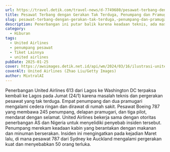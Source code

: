 ```yaml
---
url: https://travel.detik.com/travel-news/d-7749680/pesawat-terbang-dengan-gerakan-tak-terduga-penumpang-dan-pramugari-cedera
title: Pesawat Terbang dengan Gerakan Tak Terduga, Penumpang dan Pramugari Cedera
slug: pesawat-terbang-dengan-gerakan-tak-terduga,-penumpang-dan-pramugari-cedera
description: Penerbangan ini putar balik karena keadaan teknis, ada masalah pada gerekannya di udara. Penumpang dan pramugari jadi korban.
category:
  - Hiburan
tags:
  - United Airlines
  - penumpang pesawat
  - Tiket Lainnya
  - united airlines
pubDate: 2025-01-25
cover: https://awsimages.detik.net.id/api/wm/2024/03/16/ilustrasi-united-airlines-boeing-777-300-oer_169.jpeg?wid=54&w=650&v=1&t=jpeg
coverAlt: United Airlines (Zhao Liu/Getty Images)
author: MixtralAI
---
```

Penerbangan United Airlines 613 dari Lagos ke Washington DC terpaksa kembali ke Lagos pada Jumat (24/1) karena masalah teknis dan pergerakan pesawat yang tak terduga. Empat penumpang dan dua pramugari mengalami cedera ringan dan dirawat di rumah sakit. Pesawat Boeing 787 yang membawa 245 penumpang, delapan pramugari, dan tiga pilot, mendarat dengan selamat. United Airlines bekerja sama dengan otoritas penerbangan AS dan Nigeria untuk menyelidiki penyebab insiden tersebut. Penumpang merekam keadaan kabin yang berantakan dengan makanan dan minuman berserakan. Insiden ini mengingatkan pada kejadian Maret lalu, di mana pesawat 787 dari Sydney ke Auckland mengalami pergerakan kuat dan menyebabkan 50 orang terluka.
